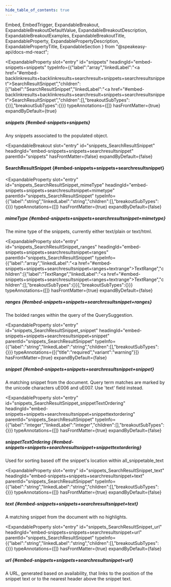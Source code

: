 ```yaml
---
hide_table_of_contents: true
---
```

  Embed,
  EmbedTrigger,
  ExpandableBreakout,
  ExpandableBreakoutDefaultValue,
  ExpandableBreakoutDescription,
  ExpandableBreakoutExamples,
  ExpandableBreakoutTitle,
  ExpandableProperty,
  ExpandablePropertyDescription,
  ExpandablePropertyTitle,
  ExpandableSection
} from "@speakeasy-api/docs-md-react";

<ExpandableSection>

<ExpandableProperty
  slot="entry"
  id="snippets"
  headingId="embed-snippets+snippets"
  typeInfo={{"label":"array","linkedLabel":"<a href=\"#embed-backlinkresults+backlinkresults+searchresult+snippets+searchresultsnippet\">SearchResultSnippet</a>","children":[{"label":"SearchResultSnippet","linkedLabel":"<a href=\"#embed-backlinkresults+backlinkresults+searchresult+snippets+searchresultsnippet\">SearchResultSnippet</a>","children":[],"breakoutSubTypes":{}}],"breakoutSubTypes":{}}}
  typeAnnotations={[]}
  hasFrontMatter={true}
  expandByDefault={true}
>

<ExpandablePropertyTitle slot="title">

##### snippets \{#embed-snippets+snippets\}

</ExpandablePropertyTitle>

<ExpandablePropertyDescription slot="description">

Any snippets associated to the populated object.

</ExpandablePropertyDescription>

</ExpandableProperty>

<ExpandableBreakout
  slot="entry"
  id="snippets_SearchResultSnippet"
  headingId="embed-snippets+snippets+searchresultsnippet"
  parentId="snippets"
  hasFrontMatter={false}
  expandByDefault={false}
>

<ExpandableBreakoutTitle slot="title">

#### SearchResultSnippet \{#embed-snippets+snippets+searchresultsnippet\}

</ExpandableBreakoutTitle>

<ExpandableBreakoutDescription slot="description">

</ExpandableBreakoutDescription>

<ExpandableBreakoutExamples slot="examples">

</ExpandableBreakoutExamples>

<ExpandableBreakoutDefaultValue slot="defaultValue">

</ExpandableBreakoutDefaultValue>

</ExpandableBreakout>

<ExpandableProperty
  slot="entry"
  id="snippets_SearchResultSnippet_mimeType"
  headingId="embed-snippets+snippets+searchresultsnippet+mimetype"
  parentId="snippets_SearchResultSnippet"
  typeInfo={{"label":"string","linkedLabel":"string","children":[],"breakoutSubTypes":{}}}
  typeAnnotations={[]}
  hasFrontMatter={true}
  expandByDefault={false}
>

<ExpandablePropertyTitle slot="title">

##### mimeType \{#embed-snippets+snippets+searchresultsnippet+mimetype\}

</ExpandablePropertyTitle>

<ExpandablePropertyDescription slot="description">

The mime type of the snippets, currently either text/plain or text/html.

</ExpandablePropertyDescription>

</ExpandableProperty>

<ExpandableProperty
  slot="entry"
  id="snippets_SearchResultSnippet_ranges"
  headingId="embed-snippets+snippets+searchresultsnippet+ranges"
  parentId="snippets_SearchResultSnippet"
  typeInfo={{"label":"array","linkedLabel":"<a href=\"#embed-snippets+snippets+searchresultsnippet+ranges+textrange\">TextRange</a>","children":[{"label":"TextRange","linkedLabel":"<a href=\"#embed-snippets+snippets+searchresultsnippet+ranges+textrange\">TextRange</a>","children":[],"breakoutSubTypes":{}}],"breakoutSubTypes":{}}}
  typeAnnotations={[]}
  hasFrontMatter={true}
  expandByDefault={false}
>

<ExpandablePropertyTitle slot="title">

##### ranges \{#embed-snippets+snippets+searchresultsnippet+ranges\}

</ExpandablePropertyTitle>

<ExpandablePropertyDescription slot="description">

The bolded ranges within the query of the QuerySuggestion.

</ExpandablePropertyDescription>

<Embed slot="embed">

<EmbedTrigger slot="trigger" embedTitle="ranges" triggerText="View ranges details">

<Embedranges />

</EmbedTrigger>

</Embed>

</ExpandableProperty>

<ExpandableProperty
  slot="entry"
  id="snippets_SearchResultSnippet_snippet"
  headingId="embed-snippets+snippets+searchresultsnippet+snippet"
  parentId="snippets_SearchResultSnippet"
  typeInfo={{"label":"string","linkedLabel":"string","children":[],"breakoutSubTypes":{}}}
  typeAnnotations={[{"title":"required","variant":"warning"}]}
  hasFrontMatter={true}
  expandByDefault={false}
>

<ExpandablePropertyTitle slot="title">

##### snippet \{#embed-snippets+snippets+searchresultsnippet+snippet\}

</ExpandablePropertyTitle>

<ExpandablePropertyDescription slot="description">

A matching snippet from the document. Query term matches are marked by the unicode characters uE006 and uE007. Use 'text' field instead.

</ExpandablePropertyDescription>

</ExpandableProperty>

<ExpandableProperty
  slot="entry"
  id="snippets_SearchResultSnippet_snippetTextOrdering"
  headingId="embed-snippets+snippets+searchresultsnippet+snippettextordering"
  parentId="snippets_SearchResultSnippet"
  typeInfo={{"label":"integer","linkedLabel":"integer","children":[],"breakoutSubTypes":{}}}
  typeAnnotations={[]}
  hasFrontMatter={true}
  expandByDefault={false}
>

<ExpandablePropertyTitle slot="title">

##### snippetTextOrdering \{#embed-snippets+snippets+searchresultsnippet+snippettextordering\}

</ExpandablePropertyTitle>

<ExpandablePropertyDescription slot="description">

Used for sorting based off the snippet's location within all_snippetable_text

</ExpandablePropertyDescription>

</ExpandableProperty>

<ExpandableProperty
  slot="entry"
  id="snippets_SearchResultSnippet_text"
  headingId="embed-snippets+snippets+searchresultsnippet+text"
  parentId="snippets_SearchResultSnippet"
  typeInfo={{"label":"string","linkedLabel":"string","children":[],"breakoutSubTypes":{}}}
  typeAnnotations={[]}
  hasFrontMatter={true}
  expandByDefault={false}
>

<ExpandablePropertyTitle slot="title">

##### text \{#embed-snippets+snippets+searchresultsnippet+text\}

</ExpandablePropertyTitle>

<ExpandablePropertyDescription slot="description">

A matching snippet from the document with no highlights.

</ExpandablePropertyDescription>

</ExpandableProperty>

<ExpandableProperty
  slot="entry"
  id="snippets_SearchResultSnippet_url"
  headingId="embed-snippets+snippets+searchresultsnippet+url"
  parentId="snippets_SearchResultSnippet"
  typeInfo={{"label":"string","linkedLabel":"string","children":[],"breakoutSubTypes":{}}}
  typeAnnotations={[]}
  hasFrontMatter={true}
  expandByDefault={false}
>

<ExpandablePropertyTitle slot="title">

##### url \{#embed-snippets+snippets+searchresultsnippet+url\}

</ExpandablePropertyTitle>

<ExpandablePropertyDescription slot="description">

A URL, generated based on availability, that links to the position of the snippet text or to the nearest header above the snippet text.

</ExpandablePropertyDescription>

</ExpandableProperty>

</ExpandableSection>